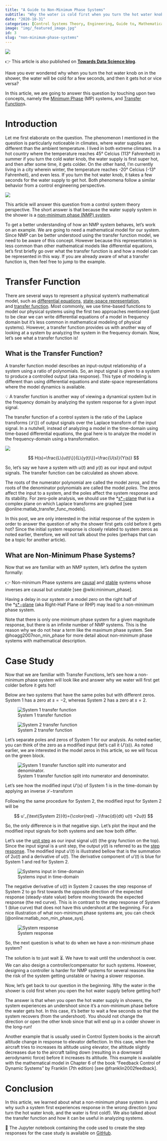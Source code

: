 ```yaml
---
title: "A Guide to Non-Minimum Phase Systems"
subtitle: "Why the water is cold first when you turn the hot water knob on in the shower?"
date: "2020-10-31"
categories: [Control Systems Theory, Engineering, Guide to, Mathematical Modeling]
image: "img/_featured_image.jpg"
id: 3
slug: "non-minimum-phase-systems"
---
```


![](img/_featured_image.png){fig-alt="Featured image of the post"}

:::{.callout-note}
👉 This article is also published on [**Towards Data Science blog**](https://towardsdatascience.com/a-guide-to-non-minimum-phase-systems-1403350917a0).
:::


Have you ever wondered why when you turn the hot water knob on in the shower, the water will be cold for a few seconds, and then it gets hot or vice versa?

In this article, we are going to answer this question by touching upon two concepts, namely the [Minimum Phase](https://en.wikipedia.org/wiki/Minimum_phase) (MP) systems, and [Transfer Function](https://en.wikipedia.org/wiki/Transfer_function)s.

# Introduction

Let me first elaborate on the question.
The phenomenon I mentioned in the question is particularly noticeable in climates, where water supplies are different than the ambient temperature.
I lived in both extreme climates.
In a hot country where the temperature reaches 45° Celcius (113° Fahrenheit) in summer if you turn the cold water knob, the water supply is first super hot, and then after some time, it gets colder.
On the other hand, I'm currently living in a city wherein winter, the temperature reaches -20° Celcius (-13° Fahrenheit), and even less.
If you turn the hot water knob, it takes a few seconds for the water supply to get hot.
Both phenomena follow a similar behavior from a control engineering perspective.

![](img/hot_valve_cold_water.png)

This article will answer this question from a control system theory perspective.
The short answer is that because the water supply system in the shower is a [non-minimum phase (NMP) system](https://en.wikipedia.org/wiki/Minimum_phase#Non-minimum_phase).

To get a better understanding of how an NMP system behaves, let's work on an example.
We are going to need a mathematical model for our system.
Since NMP can be better understood using the transfer function model, we need to be aware of this concept.
However because this representation is less common than other mathematical models like differential equations, let's first briefly go over what the transfer function is and how a model can be represented in this way.
If you are already aware of what a transfer function is, then feel free to jump to the example.


# Transfer Function

There are several ways to represent a physical system's mathematical model, such as [differential equations](https://en.wikipedia.org/wiki/State-space_representation), [state-space representation](https://en.wikipedia.org/wiki/State-space_representation), and [transfer function](https://en.wikipedia.org/wiki/Transfer_function).
Most commonly, we use time-based functions to model our physical systems using the first two approaches mentioned (just to be clear we can write differential equations of a model in frequency domain but it's less common in mathematical modeling of physical systems).
However, a transfer function provides us with another way of looking at a system by analyzing the system in the frequency domain.
Now, let's see what a transfer function is!

## What is the Transfer Function?

A transfer function model describes an input-output relationship of a system using a ratio of polynomials.
So, an input signal is given to a system to produce a controlled output (aka response).
This type of modeling is different than using differential equations and state-space representations where the model dynamics is available.

:::{.callout-note}
💡 A transfer function is another way of viewing a dynamical system but in the frequency domain by analyzing the system response for a given input signal.
:::

The transfer function of a control system is the ratio of the Laplace transforms $(\mathscr{L}\{\})$ of output signals over the Laplace transform of the input signal.
In a nutshell, instead of analyzing a model in the time-domain using time-based differential equations, the goal here is to analyze the model in the frequency-domain using a transformation.

![](img/input_output_system_diagram.png)

$$
H(s)=\frac{L\{u(t)\}}{L\{y(t)\}}=\frac{U(s)}{Y(s)}
$$

So, let's say we have a system with $u(t)$ and $y(t)$ as our input and output signals.
The transfer function can be calculated as shown above.

The roots of the numerator polynomial are called the model *zeros*, and the roots of the denominator polynomials are called the model *poles*.
The zeros affect the input to a system, and the poles affect the system response and its stability.
For zero-pole analysis, we should use the *[s*−plane](https://en.wikipedia.org/wiki/S-plane) that is a complex plane on which Laplace transforms are graphed [see @online:matlab_transfer_func_models].

:::{.callout-note}
In this post, we are only interested in the initial response of the system in order to answer the question of why the shower first gets cold before it gets hot? Since the initial system response is closely related to system zeros as noted earlier, therefore, we will not talk about the poles (perhaps that can be a topic for another article).
:::

## What are Non-Minimum Phase Systems?

Now that we are familiar with an NMP system, let's define the system formally:

:::{.callout-important}
👉 Non-minimum Phase systems are [causal](https://en.wikipedia.org/wiki/Causal_system) and [stable](https://en.wikipedia.org/wiki/BIBO_stability) systems whose inverses are causal but unstable [see @wiki:minimum_phase].
:::

Having a delay in our system or a model zero on the right half of the *[s*−plane](https://en.wikipedia.org/wiki/S-plane) (aka Right-Half Plane or RHP) may lead to a non-minimum phase system.

Note that there is only one minimum phase system for a given magnitude response, but there is an infinite number of NMP systems.
This is the reason why we do not hear a term like the maximum phase system.
See @hoagg2007non_min_phase for more detail about non-minimum phase systems with mathematical description.

# Case Study

Now that we are familiar with Transfer Functions, let's see how a non-minimum phase system will look like and answer why we water will first get colder before it gets hot!

Below are two systems that have the same poles but with different zeros.
System 1 has a zero at $s=-2$, whereas System 2 has a zero at $s=2$.

:::{layout-ncol=2}
![System 1 transfer function](img/sys1_transfer_func.png){#fig-sys1}

![System 2 transfer function](img/sys2_transfer_func.png){#fig-sys2}
:::

Let's separate poles and zeros of System 1 for our analysis.
As noted earlier, you can think of the zero as a modified input (let's call it $U'(s)$).
As noted earlier, we are interested in the model zeros in this article, so we will focus on the green block.

![System 1 transfer function split into numerator and denominator.](img/sys1_decomposed.png){fig-alt="System 1 transfer function split into numerator and denominator."}

Let's see how the modified input $U'(s)$ of System 1 is in the time-domain by applying an inverse $\mathscr{L}-$transform

<!-- No need to enclose LaTeX environments that has \begin{} ... \end{} -->
\begin{aligned}
      \frac{U'(s)}{U(s)} &= s + 2 \\ 
      \longrightarrow U'(s) &= (s + 2) U(s) \\
      \mathscr{L}^{-1}  \{ U'(s) \} &= \mathscr{L}^{-1}  \{ (s + 2) U(s) \} \\ 
      \longrightarrow \: u'(t) &= \frac{d}{dt}u(t) + 2u(t)
\end{aligned}

Following the same procedure for System 2, the modified input for System 2 will be

$$
u'_{\text{System 2}}(t)={\color{red} −}\frac{d}{dt} u(t) +2u(t)
$$

So, the only difference is in that negative sign.
Let's plot the input and the modified input signals for both systems and see how both differ.

Let's use the [unit step](https://en.wikipedia.org/wiki/Heaviside_step_function) as our input signal $u(t)$ (the gray function on the top).
Since the input signal is a unit step, the output $y(t)$ is referred to as the [step response](https://en.wikipedia.org/wiki/Step_response).
The modified input $u'(t)$ is illustrated bellow that is the summation of $2u(t)$ and a derivative of $u(t)$.
The derivative component of $u'(t)$ is blue for System 1 and red for System 2.

![Systems input in time-domain](img/sys_inputs_time_domain.png){fig-alt="System inputs in time-domain"}

The negative derivative of $u(t)$ in System 2 causes the step response of System 2 to go first towards the opposite direction of the expected response (steady-state value) before moving towards the expected response (the red curve).
This is in contrast to the step response of System 1 (blue curve) that does not have this undershoot at the beginning. 
For a nice illustration of what non-minimum phase systems are, you can check [@online:matlab_non_min_phase_sys].

![System response](img/sys_output_response.png){fig-alt="System Response"}

So, the next question is what to do when we have a non-minimum phase system?

The solution is to just wait ⏳.
We have to wait until the undershoot is over.
We can also design a controller/compensator for such systems.
However, designing a controller is harder for NMP systems for several reasons like the risk of the system getting unstable or having a slower response.

Now, let's get back to our question in the beginning.
Why the water in the shower is cold first when you open the hot water supply before getting hot?

The answer is that when you open the hot water supply in showers, the system experiences an undershoot since it's a non-minimum phase before the water gets hot.
In this case, it's better to wait a few seconds so that the system recovers (from the undershoot).
You should not change the direction or open the other knob since that will end up in a colder shower in the long-run!

Another example that is usually used in Control System books is the aircraft altitude change in response to elevator deflection.
In this case, when the aircraft tries to increases its altitude using elevator, the altitude slightly decreases due to the aircraft tailing down (resulting in a downward aerodynamic force) before it increases its altitude.
This example is available with the mathematical model in Chapter 6 of the book "Feedback Control of Dynamic Systems" by Franklin (7th edition) [see @franklin2002feedback].

# Conclusion

In this article, we learned about what a non-minimum phase system is and why such a system first experiences response in the wrong direction (you turn the hot water knob, and the water is first cold!).
We also talked about the transfer function and how it can be useful in analyzing systems.

:::{.callout}
📓 The Jupyter notebook containing the code used to create the step responses for the case study is available on [GitHub](https://github.com/e-alizadeh/medium/blob/master/notebooks/Non-Minimum_Phase_Systems.ipynb).
:::
